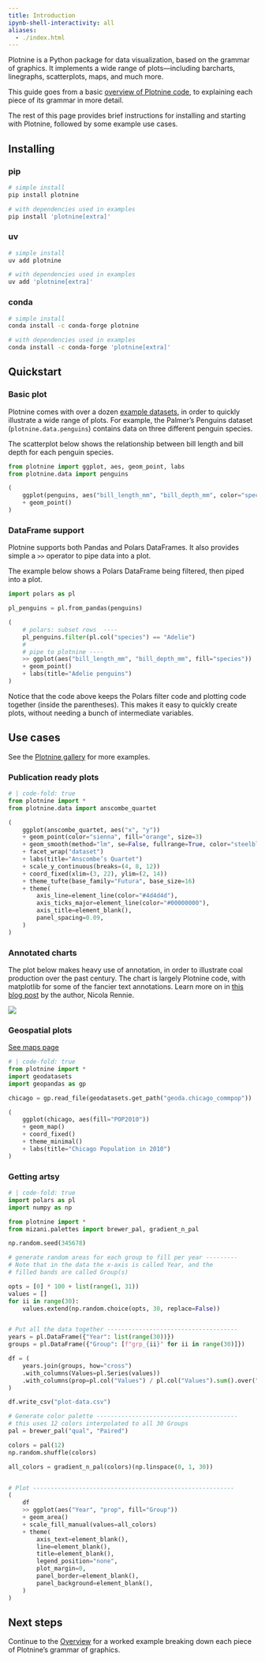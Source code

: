 ```yaml
---
title: Introduction
ipynb-shell-interactivity: all
aliases: 
  - ./index.html
---
```



Plotnine is a Python package for data visualization, based on the grammar of graphics. It implements a wide range of plots---including barcharts, linegraphs, scatterplots, maps, and much more.

This guide goes from a basic [overview of Plotnine code](./overview.qmd), to explaining each piece of its grammar in more detail.

The rest of this page provides brief instructions for installing and starting with Plotnine, followed by some example use cases.


## Installing

::: {.panel-tabset}

### pip

```bash
# simple install
pip install plotnine

# with dependencies used in examples
pip install 'plotnine[extra]'
```

### uv

```bash
# simple install
uv add plotnine

# with dependencies used in examples
uv add 'plotnine[extra]'
```

### conda

```bash
# simple install
conda install -c conda-forge plotnine

# with dependencies used in examples
conda install -c conda-forge 'plotnine[extra]'
```

:::

## Quickstart

### Basic plot

Plotnine comes with over a dozen [example datasets](../reference##datasets), in order to quickly illustrate a wide range of plots.
For example, the Palmer's Penguins dataset (`plotnine.data.penguins`)  contains data on three different penguin species.

The scatterplot below shows the relationship between bill length and bill depth for each penguin species.


```python
from plotnine import ggplot, aes, geom_point, labs
from plotnine.data import penguins

(
    ggplot(penguins, aes("bill_length_mm", "bill_depth_mm", color="species"))
    + geom_point()
)
```

### DataFrame support

Plotnine supports both Pandas and Polars DataFrames.
It also provides simple a `>>` operator to pipe data into a plot.

The example below shows a Polars DataFrame being filtered, then piped into a plot.

```python
import polars as pl

pl_penguins = pl.from_pandas(penguins)

(
    # polars: subset rows  ----
    pl_penguins.filter(pl.col("species") == "Adelie")
    #
    # pipe to plotnine ----
    >> ggplot(aes("bill_length_mm", "bill_depth_mm", fill="species"))
    + geom_point()
    + labs(title="Adelie penguins")
)
```

Notice that the code above keeps the Polars filter code and plotting code together (inside the parentheses). This makes it easy to quickly create plots, without needing a bunch of intermediate variables.

## Use cases


See the [Plotnine gallery](../gallery/) for more examples.

### Publication ready plots

```python
# | code-fold: true
from plotnine import *
from plotnine.data import anscombe_quartet

(
    ggplot(anscombe_quartet, aes("x", "y"))
    + geom_point(color="sienna", fill="orange", size=3)
    + geom_smooth(method="lm", se=False, fullrange=True, color="steelblue", size=1)
    + facet_wrap("dataset")
    + labs(title="Anscombe’s Quartet")
    + scale_y_continuous(breaks=(4, 8, 12))
    + coord_fixed(xlim=(3, 22), ylim=(2, 14))
    + theme_tufte(base_family="Futura", base_size=16)
    + theme(
        axis_line=element_line(color="#4d4d4d"),
        axis_ticks_major=element_line(color="#00000000"),
        axis_title=element_blank(),
        panel_spacing=0.09,
    )
)
```

### Annotated charts

The plot below makes heavy use of annotation, in order to illustrate coal production over the past century. 
The chart is largely Plotnine code, with matplotlib for some of the fancier text annotations.
Learn more on in [this blog post](https://nrennie.rbind.io/2024-plotnine-contest/) by the author, Nicola Rennie.

![](./assets/nrennie-coal-production.png)

### Geospatial plots


[See maps page](./maps.qmd)

```python
# | code-fold: true
from plotnine import *
import geodatasets
import geopandas as gp

chicago = gp.read_file(geodatasets.get_path("geoda.chicago_commpop"))

(
    ggplot(chicago, aes(fill="POP2010"))
    + geom_map()
    + coord_fixed()
    + theme_minimal()
    + labs(title="Chicago Population in 2010")
)
```

### Getting artsy

```python
# | code-fold: true
import polars as pl
import numpy as np

from plotnine import *
from mizani.palettes import brewer_pal, gradient_n_pal

np.random.seed(345678)

# generate random areas for each group to fill per year ---------
# Note that in the data the x-axis is called Year, and the
# filled bands are called Group(s)

opts = [0] * 100 + list(range(1, 31))
values = []
for ii in range(30):
    values.extend(np.random.choice(opts, 30, replace=False))


# Put all the data together -------------------------------------
years = pl.DataFrame({"Year": list(range(30))})
groups = pl.DataFrame({"Group": [f"grp_{ii}" for ii in range(30)]})

df = (
    years.join(groups, how="cross")
    .with_columns(Values=pl.Series(values))
    .with_columns(prop=pl.col("Values") / pl.col("Values").sum().over("Year"))
)

df.write_csv("plot-data.csv")

# Generate color palette ----------------------------------------
# this uses 12 colors interpolated to all 30 Groups
pal = brewer_pal("qual", "Paired")

colors = pal(12)
np.random.shuffle(colors)

all_colors = gradient_n_pal(colors)(np.linspace(0, 1, 30))


# Plot ---------------------------------------------------------
(
    df
    >> ggplot(aes("Year", "prop", fill="Group"))
    + geom_area()
    + scale_fill_manual(values=all_colors)
    + theme(
        axis_text=element_blank(),
        line=element_blank(),
        title=element_blank(),
        legend_position="none",
        plot_margin=0,
        panel_border=element_blank(),
        panel_background=element_blank(),
    )
)
```



## Next steps

Continue to the [Overview](./overview.qmd) for a worked example breaking down each piece of  Plotnine's grammar of graphics.